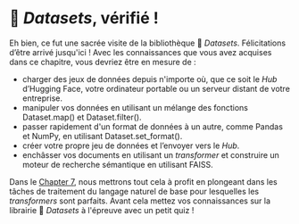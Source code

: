 # 🤗 *Datasets*, vérifié !

Eh bien, ce fut une sacrée visite de la bibliothèque 🤗 *Datasets*. Félicitations d’être arrivé jusqu'ici ! Avec les connaissances que vous avez acquises dans ce chapitre, vous devriez être en mesure de :
- charger des jeux de données depuis n'importe où, que ce soit le *Hub* d’Hugging Face, votre ordinateur portable ou un serveur distant de votre entreprise.
- manipuler vos données en utilisant un mélange des fonctions Dataset.map() et Dataset.filter().
- passer rapidement d'un format de données à un autre, comme Pandas et NumPy, en utilisant Dataset.set_format().
- créer votre propre jeu de données et l’envoyer vers le *Hub*.
- enchâsser vos documents en utilisant un *transformer* et construire un moteur de recherche sémantique en utilisant FAISS.

Dans le [Chapter 7](/course/fr/chapter7), nous mettrons tout cela à profit en plongeant dans les tâches de traitement du langage naturel de base pour lesquelles les *transformers* sont parfaits. Avant cela mettez vos connaissances sur la librairie 🤗 *Datasets* à l'épreuve avec un petit quiz !
